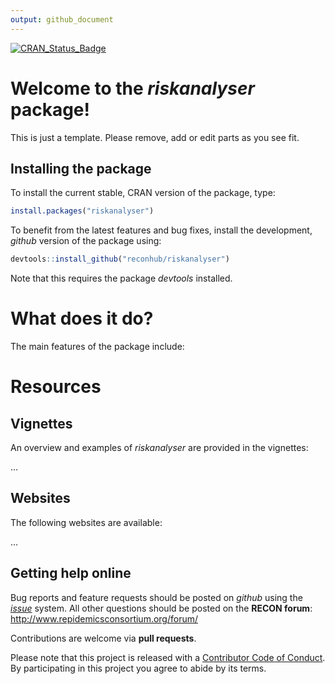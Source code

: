 ```yaml
---
output: github_document
---
```


[![CRAN_Status_Badge](http://www.r-pkg.org/badges/version/riskanalyser)](https://cran.r-project.org/package=riskanalyser)

# Welcome to the *riskanalyser* package!

This is just a template. Please remove, add or edit parts as you see fit.

## Installing the package

To install the current stable, CRAN version of the package, type:
```r
install.packages("riskanalyser")
```

To benefit from the latest features and bug fixes, install the development, *github* version of the package using:
```r
devtools::install_github("reconhub/riskanalyser")
```

Note that this requires the package *devtools* installed.


# What does it do?

The main features of the package include:



# Resources

## Vignettes

An overview and examples of *riskanalyser* are provided in the vignettes:

...

## Websites

The following websites are available:

...

## Getting help online

Bug reports and feature requests should be posted on *github* using the [*issue*](http://github.com/reconhub/riskanalyser/issues) system. All other questions should be posted on the **RECON forum**: <br>
[http://www.repidemicsconsortium.org/forum/](http://www.repidemicsconsortium.org/forum/)

Contributions are welcome via **pull requests**.

Please note that this project is released with a [Contributor Code of Conduct](CONDUCT.md). By participating in this project you agree to abide by its terms.

